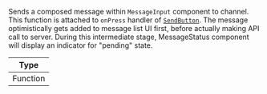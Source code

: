 Sends a composed message within `MessageInput` component to channel. This function is attached to `onPress` handler of [`SendButton`](../../../ui-components/channel/channel.mdx#sendbutton). The message optimistically gets added to message list UI first, before actually making API call to server.
During this intermediate stage, MessageStatus component will display an indicator for "pending" state.

| Type     |
| -------- |
| Function |
